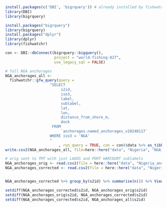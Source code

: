 
```r
install.packages(c('DBI', 'bigrquery')) # already installed by fishwatchr
library(DBI)
library(bigrquery)

install.packages("bigrquery")
library(bigrquery)
install.packages("dplyr")
library(dplyr)
library(fishwatchr)

con <- DBI::dbConnect(bigrquery::bigquery(), 
                      project = "world-fishing-827", 
                      use_legacy_sql = FALSE)

```

```r
# full NGA anchorages
NGA_anchorages_all <- 
  fishwatchr::gfw_query(query = 
                    "SELECT
                         s2id,
                         iso3,
                         label,
                         sublabel,
                         lat,
                         lon,
                         distance_from_shore_m,
                         dock
                     FROM
                         `anchorages.named_anchorages_v20240117`
                    WHERE iso3 = 'NGA'
                    "
                        , run_query = TRUE, con = con)$data %>% as_tibble()
write.csv2(NGA_anchorages_all, file=here::here("data", "Nigeria", "NGA_anchorages_all.csv"), sep = ",")

# orig sent to TMT with just LAGOS and PORT HARCOURT sublabels
NGA_anchorages_orig <- read.csv2(file = here::here("data", "Nigeria_anchorages.csv"), sep = ",",)
NGA_anchorages_corrected <- read.csv2(file = here::here("data", "Nigeria_jayfiles", "Combined_Vetted_NGA_anchorages.csv"), sep = ",",)


NGA_anchorages_corrected %>% group_by(s2id) %>% summarise(n()) %>% View()

setdiff(NGA_anchorages_corrected$s2id, NGA_anchorages_orig$s2id)
setdiff(NGA_anchorages_orig$s2id, NGA_anchorages_corrected$s2id)
setdiff(NGA_anchorages_corrected$s2id, NGA_anchorages_all$s2id)
```








